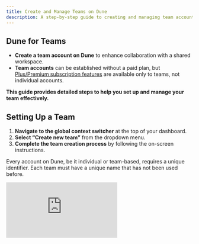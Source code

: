 ```yaml
---
title: Create and Manage Teams on Dune
description: A step-by-step guide to creating and managing team accounts on Dune.
---
```


## Dune for Teams
- **Create a team account on Dune** to enhance collaboration with a shared workspace. 
- **Team accounts** can be established without a paid plan, but [Plus/Premium subscription features](https://dune.com/pricing) are available only to teams, not individual accounts.

**This guide provides detailed steps to help you set up and manage your team effectively.**

## Setting Up a Team
1. **Navigate to the global context switcher** at the top of your dashboard.
2. **Select “Create new team”** from the dropdown menu.
3. **Complete the team creation process** by following the on-screen instructions.

<Note>Every account on Dune, be it individual or team-based, requires a unique identifier. Each team must have a unique name that has not been used before.</Note>

<div
  style={{
    position: "relative",
    paddingBottom: "calc(56.71874999999999% + 41px)",
    height: 0,
    width: "100%"
  }}
>
  <iframe
    src="https://demo.arcade.software/u7D1Wjjodqz40soBdY9v?embed"
    frameBorder={0}
    loading="lazy"
    webkitallowfullscreen=""
    mozallowfullscreen=""
    allowFullScreen=""
    style={{
      position: "absolute",
      top: 0,
      left: 0,
      width: "100%",
      height: "100%",
      colorScheme: "light"
    }}
    title="Create "
  />
</div>

## Inviting Members & Assigning Roles
After setting up your team:
- **Invite New Members:** Click on **“Invite People”** and follow the instructions. During this process, assign [roles](/web-app/teams) to each new member:
  - **Admins** have full control over settings and memberships.
  - **Editors** can create and edit content.
  - **Viewers** can view content and spend credits.

- **Use a URL to Invite Members:** Alternatively, share a direct invitation URL with prospective team members.


<div
  style={{
    position: "relative",
    paddingBottom: "calc(56.71874999999999% + 41px)",
    height: 0,
    width: "100%"
  }}
>
  <iframe
    src="https://demo.arcade.software/gsRWeOexH1dchsNlzAgV?embed"
    frameBorder={0}
    loading="lazy"
    webkitallowfullscreen=""
    mozallowfullscreen=""
    allowFullScreen=""
    style={{
      position: "absolute",
      top: 0,
      left: 0,
      width: "100%",
      height: "100%",
      colorScheme: "light"
    }}
    title="Invite member after team creation"
  />
</div>

To add members later, select **“Invite Members”** from the **“+ Create”** button.

<div
  style={{
    position: "relative",
    paddingBottom: "calc(56.71874999999999% + 41px)",
    height: 0,
    width: "100%"
  }}
>
  <iframe
    src="https://demo.arcade.software/vY7hSNwbGKnftBKv1iuW?embed"
    frameBorder={0}
    loading="lazy"
    webkitallowfullscreen=""
    mozallowfullscreen=""
    allowFullScreen=""
    style={{
      position: "absolute",
      top: 0,
      left: 0,
      width: "100%",
      height: "100%",
      colorScheme: "light"
    }}
    title="invite team-members"
  />
</div>

## Managing Subscriptions
Manage your team's subscriptions and settings by navigating to the **team account settings page**, where you can:
- **Modify Your Plan:** Change your subscription plan or opt for annual billing to save costs.
- **View Usage Statistics:** Check your usage of credits, CSV uploads, and private content quotas.
- **Manage Additional Credits:** If you need more credits than your plan provides, adjust the **“Limit extra credits”** field to set a maximum dollar amount for additional purchases. *The default limit is $0 to prevent unexpected charges.*


<div
  style={{
    position: "relative",
    paddingBottom: "calc(55.052083333333336% + 41px)",
    height: 0,
    width: "100%"
  }}
>
  <iframe
    src="https://demo.arcade.software/ZlfGf8sftzaZG89Hmzpi?embed"
    frameBorder={0}
    loading="lazy"
    webkitallowfullscreen=""
    mozallowfullscreen=""
    allowFullScreen=""
    style={{
      position: "absolute",
      top: 0,
      left: 0,
      width: "100%",
      height: "100%",
      colorScheme: "light"
    }}
    title="Credit usage in setting"
  />
</div>

This section allows you to manage the **“pay-as-you-go”** feature. If you wish to purchase additional credits beyond your plan's allocation, adjust the **“Limit extra credits”** field. Set a maximum dollar amount for additional credits. By default, this limit is set to $0.

<div
  style={{
    position: "relative",
    paddingBottom: "calc(55.052083333333336% + 41px)",
    height: 0,
    width: "100%"
  }}
>
  <iframe
    src="https://demo.arcade.software/GVMZIgTl3YurU5NGEcDi?embed"
    frameBorder={0}
    loading="lazy"
    webkitallowfullscreen=""
    mozallowfullscreen=""
    allowFullScreen=""
    style={{
      position: "absolute",
      top: 0,
      left: 0,
      width: "100%",
      height: "100%",
      colorScheme: "light"
    }}
    title="Edit credit limit "
  />
</div>

## Switching Contexts
Easily toggle between different team or individual accounts using the **global context switcher.** This feature allows you to manage multiple projects or team environments from a single account.

<div
  style={{
    position: "relative",
    paddingBottom: "calc(56.71874999999999% + 41px)",
    height: 0,
    width: "100%"
  }}
>
  <iframe
    src="https://demo.arcade.software/k69niBpzuRYtXM8Y3C8w?embed"
    frameBorder={0}
    loading="lazy"
    webkitallowfullscreen=""
    mozallowfullscreen=""
    allowFullScreen=""
    style={{
      position: "absolute",
      top: 0,
      left: 0,
      width: "100%",
      height: "100%",
      colorScheme: "light"
    }}
    title="easily switch context "
  />
</div>
